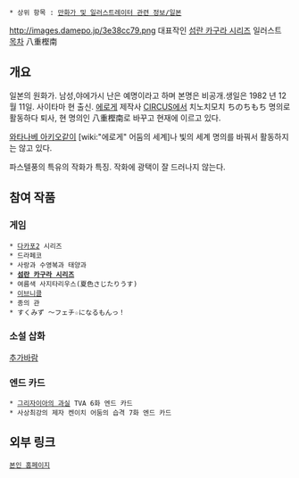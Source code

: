  * 상위 항목 : [[만화가 및 일러스트레이터 관련 정보/일본]]
http://images.damepo.jp/3e38cc79.png
대표작인 [[섬란 카구라 시리즈]] 일러스트
[[목차]]
八重樫南
== 개요 ==
일본의 원화가.
남성,야에가시 난은 예명이라고 하며 본명은 비공개.생일은 1982 년 12월 11일. 사이타마 현 출신.
[[에로게]] 제작사 [[CIRCUS]]에서 치노치모치 ちのちもち 명의로 활동하다 퇴사, 현 명의인 八重樫南로 바꾸고 현재에 이르고 있다.

[[와타나베 아키오]]같이 [wiki:"에로게" 어둠의 세계]나 빛의 세계 명의를 바꿔서 활동하지는 않고 있다.

파스텔풍의 특유의 작화가 특징. 작화에 광택이 잘 드러나지 않는다.

== 참여 작품 ==
=== 게임 ===
 * [[다카포2]] 시리즈
 * 드라페코
 * 사랑과 수영복과 태양과
 * '''[[섬란 카구라 시리즈]]'''
 * 여름색 사지타리우스(夏色さじたりうす)
 * [[이브니클]]
 * 종의 관
 * すくみず ～フェチ☆になるもんっ！
=== 소설 삽화 ===
[[추가바람]]
=== 엔드 카드 ===
 * [[그리자이아의 과실]] TVA 6화 엔드 카드
 * 사상최강의 제자 켄이치 어둠의 습격 7화 엔드 카드
 
== 외부 링크 ==
 [http://chafox.web.fc2.com/index.html 본인 홈페이지]
